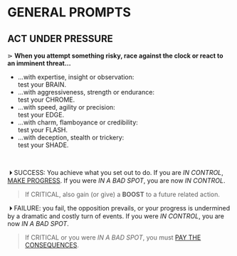 # GENERAL PROMPTS
## ACT UNDER PRESSURE
⋗ **When you attempt something risky, race against the clock or react to an imminent threat…**
- ...with expertise, insight or observation:<br/>
test your BRAIN.
- ...with aggressiveness, strength or endurance:<br/>
test your CHROME.
- ...with speed, agility or precision:<br/>
test your EDGE.
- ...with charm, flamboyance or credibility:<br/>
test your FLASH.
- ...with deception, stealth or trickery:<br/>
test your SHADE.
<br/>

&nbsp;<span class="turquoise bold">⏵ SUCCESS</span>: You achieve what you set out to do. If you are _IN CONTROL_, [MAKE PROGRESS](/prompts/challenge-prompts#make-progress). If you were _IN A BAD SPOT_, you are now _IN CONTROL_.

> If <span class="turquoise bold">CRITICAL</span>, also gain (or give) a **BOOST** to a future related action.

&nbsp;<span class="fuchsia bold">⏵ FAILURE</span>: you fail, the opposition prevails, or your progress is undermined by a dramatic and costly turn of events. If you were _IN CONTROL_, you are now _IN A BAD SPOT_.  
> If <span class="fuchsia bold">CRITICAL</span> or you were _IN A BAD SPOT_, you must [PAY THE CONSEQUENCES](/prompts/challenge-prompts#pay-the-consequences).